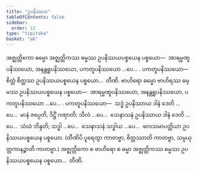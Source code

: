 ```yaml
---
title: "ဥပနိဿယ"
tableOfContents: false
sidebar:
  order: 12
type: "tipitaka"
basket: "ab"
---
```



<DynamicBreadcrumb />

<Division number="344">

<Paragraph number="3169">
အဇ္ဈတ္တိကော ဓမ္မော အဇ္ဈတ္တိကဿ ဓမ္မဿ ဥပနိဿယပစ္စယေန ပစ္စယော—  အာရမ္မဏူပနိဿယော, အနန္တရူပနိဿယော, ပကတူပနိဿယော …ပေ… . <Emphasis>ပကတူပနိဿယော</Emphasis>—  စိတ္တံ စိတ္တဿ ဥပနိဿယပစ္စယေန ပစ္စယော…  တီဏိ.
</Paragraph>

<Paragraph number="3170">
ဗာဟိရော ဓမ္မော ဗာဟိရဿ ဓမ္မဿ ဥပနိဿယပစ္စယေန ပစ္စယော—  အာရမ္မဏူပနိဿယော, အနန္တရူပနိဿယော, ပကတူပနိဿယော …ပေ… . <Emphasis>ပကတူပနိဿယော</Emphasis>—  သဒ္ဓံ ဥပနိဿာယ ဒါနံ ဒေတိ …ပေ…  မာနံ ဇပ္ပေတိ, ဒိဋ္ဌိံ ဂဏှာတိ; သီလံ …ပေ…  သေနာသနံ ဥပနိဿာယ ဒါနံ ဒေတိ …ပေ…  သံဃံ ဘိန္ဒတိ; သဒ္ဓါ …ပေ…  သေနာသနံ သဒ္ဓါယ …ပေ…  ဖလသမာပတ္တိယာ ဥပနိဿယပစ္စယေန ပစ္စယော. (တီဏိပိ ပူရေတွာ ကာတဗ္ဗာ, စိတ္တဿာတိ ကာတဗ္ဗာ, သမ္ပယုတ္တကာနဉ္စာတိ ကာတဗ္ဗာ.)
</Paragraph>

<Paragraph number="3171">
အဇ္ဈတ္တိကော စ ဗာဟိရော စ ဓမ္မာ အဇ္ဈတ္တိကဿ ဓမ္မဿ ဥပနိဿယပစ္စယေန ပစ္စယော…  တီဏိ.
</Paragraph>
</Division>